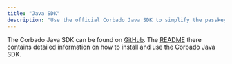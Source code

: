 ```yaml
---
title: "Java SDK"
description: "Use the official Corbado Java SDK to simplify the passkey and session management integration in your Python applications."
---
```


The Corbado Java SDK can be found on [GitHub](https://github.com/corbado/corbado-java). The [README](https://github.com/corbado/corbado-java) there contains detailed information on how to install and use the Corbado Java SDK.